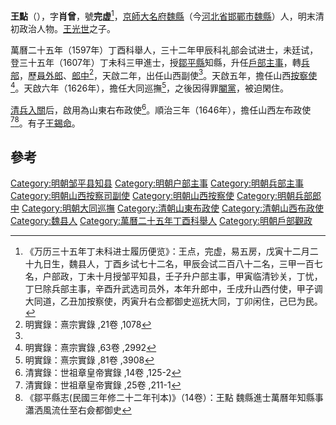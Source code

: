 '''王點'''（{{bd|1575年||1659年}}），字'''肖曾'''，號'''完虚'''<ref>《万历三十五年丁未科进士履历便览》：王点，完虚，易五房，戊寅十二月二十九日生，魏县人，丁酉乡试七十二名，甲辰会试二百八十二名，三甲一百七名，户部政，丁未十月授邹平知县，壬子升户部主事，甲寅临清钞关，丁忧，丁巳除兵部主事，辛酉升武选司员外，本年升郎中，壬戌升山西付使，甲子调大同道，乙丑加按察使，丙寅升右佥都御史巡抚大同，丁卯闲住，己巳为民。</ref>，[[京師|京師]][[大名府|大名府]][[魏縣|魏縣]]（今[[河北省|河北省]][[邯鄲市|邯鄲市]][[魏縣|魏縣]]）人，明末清初政治人物。[[王光世|王光世]]之子。

萬曆二十五年（1597年）丁酉科舉人，三十二年甲辰科礼部会试进士，未廷试，登三十五年（1607年）丁未科三甲進士，授[[鄒平縣|鄒平縣]]知縣，升任[[戶部|戶部]][[主事|主事]]，轉[[兵部|兵部]]，歷[[員外郎|員外郎]]、[[郎中|郎中]]<ref name="#1">明實錄：熹宗實錄 ,21卷 ,1078</ref>，天啟二年，出任山西副使<ref name="#1"/>。天啟五年，擔任山西[[按察使|按察使]]<ref>明實錄：熹宗實錄 ,63卷 ,2992</ref>。天啟六年（1626年），擔任大同巡撫<ref>明實錄：熹宗實錄 ,81卷 ,3908</ref>，之後因得罪[[閹黨|閹黨]]，被迫閑住。

[[清兵入關|清兵入關]]后，啟用為山東右布政使<ref>清實錄：世祖章皇帝實錄 ,14卷 ,125-2</ref>。順治三年（1646年），擔任山西左布政使<ref>清實錄：世祖章皇帝實錄 ,25卷 ,211-1</ref><ref>《鄒平縣志(民國三年修二十二年刊本)》（14卷）：王點 魏縣進士萬曆年知縣事瀟洒風流仕至右僉都御史</ref>。有子[[王錫命|王錫命]]。

==參考==
{{reflist|2}}
{{明朝人物小作品}}
{{萬曆三十五年丁未科殿試金榜}}
{{DEFAULTSORT:Wang王}} 
[[Category:明朝邹平县知县|Category:明朝邹平县知县]]
[[Category:明朝户部主事|Category:明朝户部主事]]
[[Category:明朝兵部主事|Category:明朝兵部主事]]
[[Category:明朝山西按察司副使|Category:明朝山西按察司副使]]
[[Category:明朝山西按察使|Category:明朝山西按察使]]
[[Category:明朝兵部郎中|Category:明朝兵部郎中]]
[[Category:明朝大同巡撫|Category:明朝大同巡撫]]
[[Category:清朝山東布政使|Category:清朝山東布政使]]
[[Category:清朝山西布政使|Category:清朝山西布政使]]
[[Category:魏县人|Category:魏县人]]
[[Category:萬曆二十五年丁酉科舉人|Category:萬曆二十五年丁酉科舉人]]
[[Category:明朝戶部觀政|Category:明朝戶部觀政]]